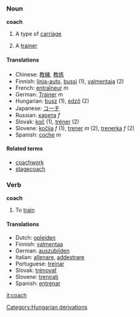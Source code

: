 ===Noun===
'''coach'''

# A type of [[carriage]]
# {{sports}} A [[trainer]]

==== Translations ====
*Chinese: [[教練]], [[教练]]
*Finnish: [[linja-auto]], [[bussi]] (1), [[valmentaja]] (2)
*French: [[entraîneur]] ''m''
*German: [[Trainer]] ''m''
*Hungarian:  [[busz]] (1), [[edző]] (2)
*Japanese: [[コーチ]]
*Russian: [[карета]] ''f''
*Slovak: [[koč]] (1), [[tréner]] (2)
*Slovene: [[kočija]] ''f'' (1), [[trener]] ''m'' (2), [[trenerka]] ''f'' (2)
*Spanish: [[coche]] ''m''

====Related terms====
*[[coachwork]]
*[[stagecoach]]

===Verb===
'''coach'''

# {{sports}} To [[train]]

==== Translations ====
*Dutch: [[opleiden]]
*Finnish: [[valmentaa]]
*German: [[auszubilden]]
*Italian: [[allenare]], [[addestrare]]
*Portuguese: [[treinar]]
*Slovak: [[trénovať]]
*Slovene: [[trenirati]]
*Spanish: [[entrenar]]

[[it:coach]]
[[Category:Hungarian derivations]]
